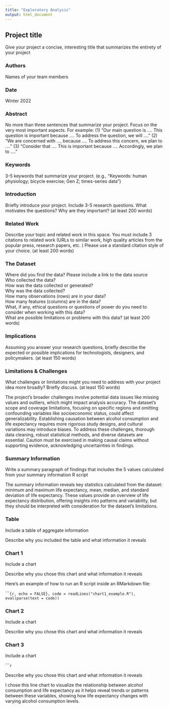 ```yaml
---
title: "Exploratory Analysis"
output: html_document
---
```


## Project title

Give your project a concise, interesting title that summarizes the entirety of your project

### Authors

Names of your team members

### Date

Winter 2022

### Abstract

No more than three sentences that summarize your project. Focus on the very most important aspects. For example: (1) "Our main question is .... This question is important because .... To address the question, we will ...." (2) "We are concerned with ..., because .... To address this concern, we plan to ...." (3) "Consider that .... This is important because .... Accordingly, we plan to ...."

### Keywords

3-5 keywords that summarize your project.
(e.g., "Keywords: human physiology; bicycle exercise; Gen Z; times-series data")

### Introduction  

Briefly introduce your project.  Include 3-5 research questions. What motivates the questions? Why are they important? (at least 200 words)

### Related Work  

Describe your topic and related work in this space. You must include 3 citations to related work (URLs to similar work, high quality articles from the popular press, research papers, etc. ) Please use a standard citation style of your choice. (at least 200 words)

### The Dataset

Where did you find the data? Please include a link to the data source  
Who collected the data?  
How was the data collected or generated?  
Why was the data collected?  
How many observations (rows) are in your data?  
How many features (columns) are in the data?  
What, if any, ethical questions or questions of power do you need to consider when working with this data?  
What are possible limitations or problems with this data?   (at least 200 words)

### Implications

Assuming you answer your research questions, briefly describe the expected or possible implications for technologists, designers, and policymakers. (at least 150 words)

### Limitations & Challenges
What challenges or limitations might you need to address with your project idea more broadly? Briefly discuss. (at least 150 words)

The project's broader challenges involve potential data issues like missing values and outliers, which might impact analysis accuracy. The dataset's scope and coverage limitations, focusing on specific regions and omitting confounding variables like socioeconomic status, could affect generalizability. Establishing causation between alcohol consumption and life expectancy requires more rigorous study designs, and cultural variations may introduce biases. To address these challenges, thorough data cleaning, robust statistical methods, and diverse datasets are essential. Caution must be exercised in making causal claims without supporting evidence, acknowledging uncertainties in findings.


### Summary Information

Write a summary paragraph of findings that includes the 5 values calculated from your summary information R script

The summary information reveals key statistics calculated from the dataset: minimum and maximum life expectancy, mean, median, and standard deviation of life expectancy. These values provide an overview of life expectancy distribution, offering insights into patterns and variability, but they should be interpreted with consideration for the dataset's limitations.

### Table

Include a table of aggregate information

Describe why you included the table and what information it reveals

### Chart 1

Include a chart

Describe why you chose this chart and what information it reveals

Here's an example of how to run an R script inside an RMarkdown file:

``````{r, echo = FALSE}, code = readLines("chart1_example.R"), eval(parse(text = code))
```

### Chart 2

Include a chart

Describe why you chose this chart and what information it reveals

### Chart 3

Include a chart

``````r
```

Describe why you chose this chart and what information it reveals

I chose this line chart to visualize the relationship between alcohol consumption and life expectancy as it helps reveal trends or patterns between these variables, showing how life expectancy changes with varying alcohol consumption levels.
